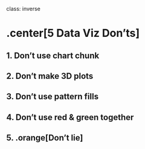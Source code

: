 
class: inverse

# .center[5 Data Viz Don'ts]

## 1. Don't use chart chunk
## 2. Don't make 3D plots
## 3. Don't use pattern fills
## 4. Don't use red & green together
## 5. .orange[Don't lie]
